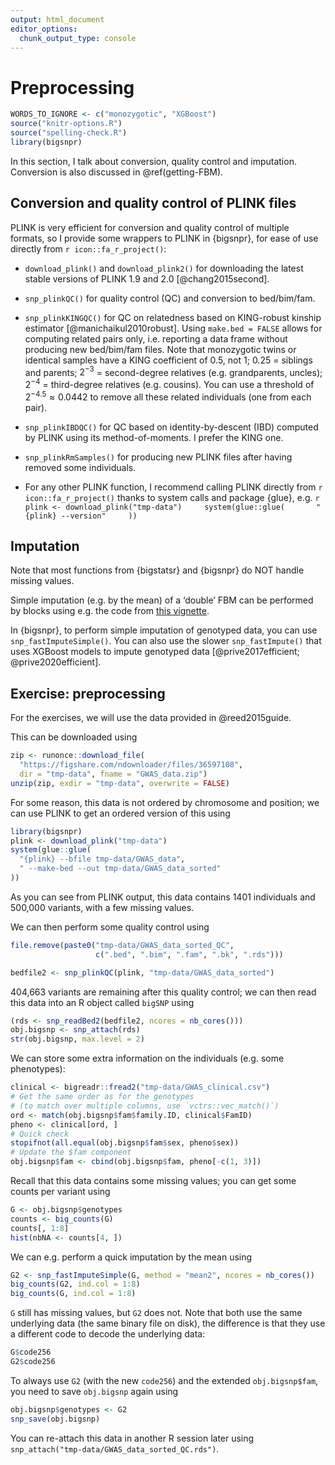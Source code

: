 ```yaml
---
output: html_document
editor_options: 
  chunk_output_type: console
---
```

# Preprocessing

```r
WORDS_TO_IGNORE <- c("monozygotic", "XGBoost")
source("knitr-options.R")
source("spelling-check.R")
library(bigsnpr)
```

In this section, I talk about conversion, quality control and imputation. Conversion is also discussed in \@ref(getting-FBM).

## Conversion and quality control of PLINK files

PLINK is very efficient for conversion and quality control of multiple formats, so I provide some wrappers to PLINK in {bigsnpr}, for ease of use directly from `r icon::fa_r_project()`:

- `download_plink()` and `download_plink2()` for downloading the latest stable versions of PLINK 1.9 and 2.0 [@chang2015second].

- `snp_plinkQC()` for quality control (QC) and conversion to bed/bim/fam.

- `snp_plinkKINGQC()` for QC on relatedness based on KING-robust kinship estimator [@manichaikul2010robust]. Using `make.bed = FALSE` allows for computing related pairs only, i.e. reporting a data frame without producing new bed/bim/fam files. Note that monozygotic twins or identical samples have a KING coefficient of $0.5$, not $1$; $0.25$ = siblings and parents; $2^{-3}$ = second-degree relatives (e.g. grandparents, uncles); $2^{-4}$ = third-degree relatives (e.g. cousins). You can use a threshold of $2^{-4.5} \approx 0.0442$ to remove all these related individuals (one from each pair).
	
- `snp_plinkIBDQC()` for QC based on identity-by-descent (IBD) computed by PLINK using its method-of-moments. I prefer the KING one.
	
- `snp_plinkRmSamples()` for producing new PLINK files after having removed some individuals.

- For any other PLINK function, I recommend calling PLINK directly from `r icon::fa_r_project()` thanks to system calls and package {glue}, e.g.
    ```r
    plink <- download_plink("tmp-data")
    system(glue::glue(
      "{plink} --version"
    ))
    ```


## Imputation

Note that most functions from {bigstatsr} and {bigsnpr} do NOT handle missing values.

Simple imputation (e.g. by the mean) of a 'double' FBM can be performed by blocks using e.g. the code from [this vignette](https://privefl.github.io/bigstatsr/articles/big-apply.html).

In {bigsnpr}, to perform simple imputation of genotyped data, you can use `snp_fastImputeSimple()`. You can also use the slower `snp_fastImpute()` that uses XGBoost models to impute genotyped data [@prive2017efficient; @prive2020efficient].


## Exercise: preprocessing {#exo-preprocessing}

For the exercises, we will use the data provided in @reed2015guide.

This can be downloaded using 
```r
zip <- runonce::download_file(
  "https://figshare.com/ndownloader/files/36597108",
  dir = "tmp-data", fname = "GWAS_data.zip")
unzip(zip, exdir = "tmp-data", overwrite = FALSE)
```

For some reason, this data is not ordered by chromosome and position; we can use PLINK to get an ordered version of this using
```r
library(bigsnpr)
plink <- download_plink("tmp-data")
system(glue::glue(
  "{plink} --bfile tmp-data/GWAS_data",
  " --make-bed --out tmp-data/GWAS_data_sorted"
))
```

As you can see from PLINK output, this data contains 1401 individuals and 500,000 variants, with a few missing values.

We can then perform some quality control using
```r
file.remove(paste0("tmp-data/GWAS_data_sorted_QC", 
                   c(".bed", ".bim", ".fam", ".bk", ".rds")))
```
```r
bedfile2 <- snp_plinkQC(plink, "tmp-data/GWAS_data_sorted")
```
404,663 variants are remaining after this quality control; we can then read this data into an R object called `bigSNP` using
```r
(rds <- snp_readBed2(bedfile2, ncores = nb_cores()))
obj.bigsnp <- snp_attach(rds)
str(obj.bigsnp, max.level = 2)
```
We can store some extra information on the individuals (e.g. some phenotypes):
```r
clinical <- bigreadr::fread2("tmp-data/GWAS_clinical.csv")
# Get the same order as for the genotypes
# (to match over multiple columns, use `vctrs::vec_match()`)
ord <- match(obj.bigsnp$fam$family.ID, clinical$FamID)
pheno <- clinical[ord, ]
# Quick check
stopifnot(all.equal(obj.bigsnp$fam$sex, pheno$sex))
# Update the $fam component
obj.bigsnp$fam <- cbind(obj.bigsnp$fam, pheno[-c(1, 3)])
```

Recall that this data contains some missing values; you can get some counts per variant using
```r
G <- obj.bigsnp$genotypes
counts <- big_counts(G)
counts[, 1:8]
hist(nbNA <- counts[4, ])
```

We can e.g. perform a quick imputation by the mean using 
```r
G2 <- snp_fastImputeSimple(G, method = "mean2", ncores = nb_cores())
big_counts(G2, ind.col = 1:8)
big_counts(G, ind.col = 1:8)
```

`G` still has missing values, but `G2` does not. Note that both use the same underlying data (the same binary file on disk), the difference is that they use a different code to decode the underlying data:
```r
G$code256
G2$code256
```

To always use `G2` (with the new `code256`) and the extended `obj.bigsnp$fam`, you need to save `obj.bigsnp` again using
```r
obj.bigsnp$genotypes <- G2
snp_save(obj.bigsnp)
```

You can re-attach this data in another R session later using `snp_attach("tmp-data/GWAS_data_sorted_QC.rds")`.  
